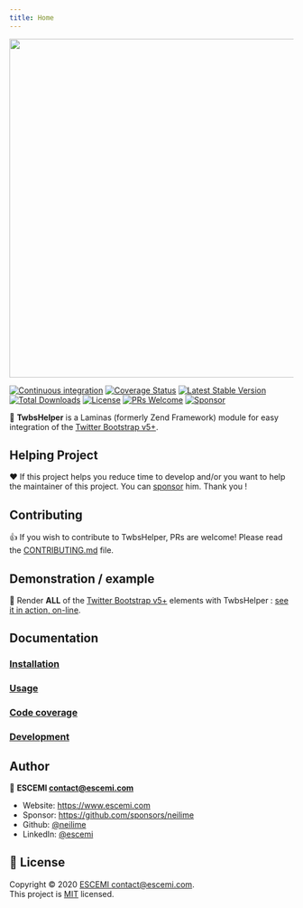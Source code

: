 ```yaml
---
title: Home
---
```


<p align="center">
  <a href="https://github.com/neilime/twbs-helper-module" target="_blank"><img src="https://repository-images.githubusercontent.com/80362393/425f1180-7115-11ea-96d4-75646c99df22" width="600" /></a>
</p>

[![Continuous integration](https://github.com/neilime/twbs-helper-module/workflows/Continuous%20integration/badge.svg)](https://github.com/neilime/twbs-helper-module/actions?query=workflow%3A%22Continuous+integration%22)
[![Coverage Status](https://codecov.io/gh/neilime/twbs-helper-module/branch/main/graph/badge.svg)](https://codecov.io/gh/neilime/twbs-helper-module)
[![Latest Stable Version](https://poser.pugx.org/neilime/twbs-helper-module/v/stable)](https://packagist.org/packages/neilime/twbs-helper-module)
[![Total Downloads](https://poser.pugx.org/neilime/twbs-helper-module/downloads)](https://packagist.org/packages/neilime/twbs-helper-module)
[![License](https://poser.pugx.org/neilime/twbs-helper-module/license)](https://packagist.org/packages/neilime/twbs-helper-module)
[![PRs Welcome](https://img.shields.io/badge/PRs-welcome-brightgreen.svg)](CONTRIBUTING.md)
[![Sponsor](https://img.shields.io/badge/%E2%9D%A4-Sponsor-ff69b4)](https://github.com/sponsors/neilime)

📢 **TwbsHelper** is a Laminas (formerly Zend Framework) module for easy integration of the [Twitter Bootstrap v5+](https://getbootstrap.com/).

## Helping Project

❤️ If this project helps you reduce time to develop and/or you want to help the maintainer of this project. You can [sponsor](https://github.com/sponsors/neilime) him. Thank you !

## Contributing

👍 If you wish to contribute to TwbsHelper, PRs are welcome! Please read the [CONTRIBUTING.md](CONTRIBUTING.md) file.

## Demonstration / example

🚀 Render **ALL** of the [Twitter Bootstrap v5+](https://getbootstrap.com/) elements with TwbsHelper : [see it in action, on-line](https://neilime.github.io/twbs-helper-module/#/usage/?id=rendering).

## Documentation

### [Installation](https://neilime.github.io/twbs-helper-module/docs/installation/)

### [Usage](https://neilime.github.io/twbs-helper-module/docs/usage/intro/)

### [Code coverage](https://codecov.io/gh/neilime/twbs-helper-module)

### [Development](https://neilime.github.io/twbs-helper-module/docs/development/)

## Author

👤 **ESCEMI <contact@escemi.com>**

- Website: https://www.escemi.com
- Sponsor: https://github.com/sponsors/neilime
- Github: [@neilime](https://github.com/neilime)
- LinkedIn: [@escemi](https://www.linkedin.com/company/escemi)

## 📝 License

Copyright © 2020 [ESCEMI <contact@escemi.com>](https://www.escemi.com).<br />
This project is [MIT](https://github.com/neilime/twbs-helper-module/blob/main/LICENSE) licensed.
